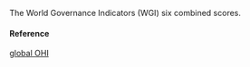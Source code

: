 The World Governance Indicators (WGI) six combined scores.

#### Reference

[global OHI](http://www.oceanhealthindex.org/methodology/components)
